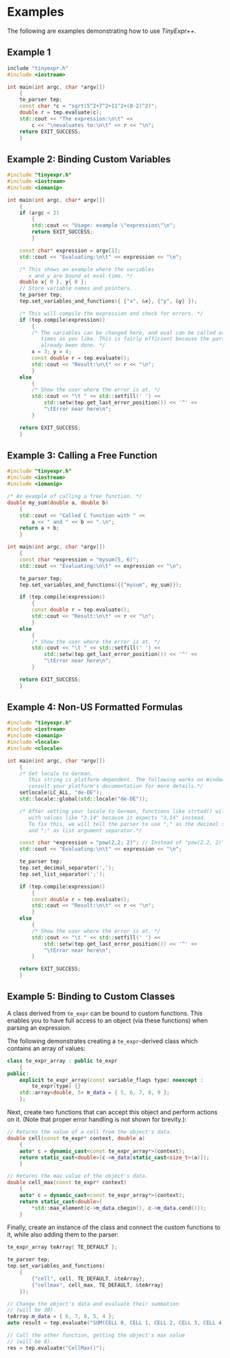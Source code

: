 # Examples

The following are examples demonstrating how to use *TinyExpr++*.

## Example 1

```cpp
include "tinyexpr.h"
#include <iostream>

int main(int argc, char *argv[])
    {
    te_parser tep;
    const char *c = "sqrt(5^2+7^2+11^2+(8-2)^2)";
    double r = tep.evaluate(c);
    std::cout << "The expression:\n\t" <<
        c << "\nevaluates to:\n\t" << r << "\n";
    return EXIT_SUCCESS;
    }
```

\newpage

## Example 2: Binding Custom Variables

```cpp
#include "tinyexpr.h"
#include <iostream>
#include <iomanip>

int main(int argc, char* argv[])
    {
    if (argc < 2)
        {
        std::cout << "Usage: example \"expression\"\n";
        return EXIT_SUCCESS;
        }

    const char* expression = argv[1];
    std::cout << "Evaluating:\n\t" << expression << "\n";

    /* This shows an example where the variables
       x and y are bound at eval-time. */
    double x{ 0 }, y{ 0 };
    // Store variable names and pointers.
    te_parser tep;
    tep.set_variables_and_functions({ {"x", &x}, {"y", &y} });

    /* This will compile the expression and check for errors. */
    if (tep.compile(expression))
        {
        /* The variables can be changed here, and eval can be called as many
           times as you like. This is fairly efficient because the parsing has
           already been done. */
        x = 3; y = 4;
        const double r = tep.evaluate();
        std::cout << "Result:\n\t" << r << "\n";
        }
    else
        {
        /* Show the user where the error is at. */
        std::cout << "\t " << std::setfill(' ') <<
            std::setw(tep.get_last_error_position()) << '^' <<
            "\tError near here\n";
        }

    return EXIT_SUCCESS;
    }
```

\newpage

## Example 3: Calling a Free Function

```cpp
#include "tinyexpr.h"
#include <iostream>
#include <iomanip>

/* An example of calling a free function. */
double my_sum(double a, double b)
    {
    std::cout << "Called C function with " <<
        a << " and " << b << ".\n";
    return a + b;
    }

int main(int argc, char *argv[])
    {
    const char *expression = "mysum(5, 6)";
    std::cout << "Evaluating:\n\t" << expression << "\n";

    te_parser tep;
    tep.set_variables_and_functions({{"mysum", my_sum}});

    if (tep.compile(expression))
        {
        const double r = tep.evaluate();
        std::cout << "Result:\n\t" << r << "\n";
        }
    else
        {
        /* Show the user where the error is at. */
        std::cout << "\t " << std::setfill(' ') <<
            std::setw(tep.get_last_error_position()) << '^' <<
            "\tError near here\n";
        }

    return EXIT_SUCCESS;
    }
```

\newpage

## Example 4: Non-US Formatted Formulas

```cpp
#include "tinyexpr.h"
#include <iostream>
#include <iomanip>
#include <locale>
#include <clocale>

int main(int argc, char *argv[])
    {
    /* Set locale to German.
       This string is platform dependent. The following works on Windows,
       consult your platform's documentation for more details.*/
    setlocale(LC_ALL, "de-DE");
    std::locale::global(std::locale("de-DE"));

    /* After setting your locale to German, functions like strtod() will fail
       with values like "3.14" because it expects "3,14" instead.
       To fix this, we will tell the parser to use "," as the decimal separator
       and ";" as list argument separator.*/

    const char *expression = "pow(2,2; 2)"; // Instead of "pow(2.2, 2)"
    std::cout << "Evaluating:\n\t" << expression << "\n";

    te_parser tep;
    tep.set_decimal_separator(',');
    tep.set_list_separator(';');

    if (tep.compile(expression))
        {
        const double r = tep.evaluate();
        std::cout << "Result:\n\t" << r << "\n";
        }
    else
        {
        /* Show the user where the error is at. */
        std::cout << "\t " << std::setfill(' ') <<
            std::setw(tep.get_last_error_position()) << '^' <<
            "\tError near here\n";
        }

    return EXIT_SUCCESS;
    }
```

\newpage

## Example 5: Binding to Custom Classes

A class derived from `te_expr` can be bound to custom functions. This enables you to
have full access to an object (via these functions) when parsing an expression.

The following demonstrates creating a `te_expr`-derived class which contains an array of values:

```cpp
class te_expr_array : public te_expr
    {
public:
    explicit te_expr_array(const variable_flags type) noexcept :
        te_expr(type) {}
    std::array<double, 5> m_data = { 5, 6, 7, 8, 9 };
    };
```

Next, create two functions that can accept this object and perform
actions on it. (Note that proper error handling is not shown for brevity.):

```cpp
// Returns the value of a cell from the object's data.
double cell(const te_expr* context, double a)
    {
    auto* c = dynamic_cast<const te_expr_array*>(context);
    return static_cast<double>(c->m_data[static_cast<size_t>(a)]);
    }

// Returns the max value of the object's data.
double cell_max(const te_expr* context)
    {
    auto* c = dynamic_cast<const te_expr_array*>(context);
    return static_cast<double>(
        *std::max_element(c->m_data.cbegin(), c->m_data.cend()));
    }
```

Finally, create an instance of the class and connect the custom functions to it,
while also adding them to the parser:

::: {.minipage data-latex="{\textwidth}"}
```cpp
te_expr_array teArray{ TE_DEFAULT };

te_parser tep;
tep.set_variables_and_functions(
    {
        {"cell", cell, TE_DEFAULT, &teArray},
        {"cellmax", cell_max, TE_DEFAULT, &teArray}
    });

// Change the object's data and evaluate their summation
// (will be 30).
teArray.m_data = { 6, 7, 8, 5, 4 };
auto result = tep.evaluate("SUM(CELL 0, CELL 1, CELL 2, CELL 3, CELL 4)");

// Call the other function, getting the object's max value
// (will be 8).
res = tep.evaluate("CellMax()");
```
:::
